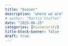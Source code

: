 ```yaml
---
title: "biosec"
description: "where we are"
# author: "Martin Stoffel"
date: "2025-06-25"
categories: [biosecurity]
title-block-banner: false
draft: true
---
```


